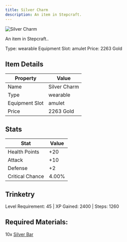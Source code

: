```yaml
---
title: Silver Charm
description: An item in Stepcraft.
---
```


<div className="flex items-start gap-6 mb-8">
  <div className="flex-shrink-0">
    <img src="/assets/resources/trinketry/amulets/silver_charm.png" alt="Silver Charm" className="w-24 h-24 border rounded-lg" />
  </div>
  <div className="flex-1">
    <div className="space-y-2">
      <p className="text-lg text-muted-foreground">An item in Stepcraft..</p>
      <div className="flex flex-wrap gap-4 text-sm">
        <span className="px-2 py-1 bg-green-100 dark:bg-green-900 rounded-md">
          Type: wearable
        </span>
        <span className="px-2 py-1 bg-purple-100 dark:bg-purple-900 rounded-md">
          Equipment Slot: amulet
        </span>
        <span className="px-2 py-1 bg-yellow-100 dark:bg-yellow-900 rounded-md">
          Price: 2263 Gold
        </span>
      </div>
    </div>
  </div>
</div>

## Item Details
| Property | Value |
|----------|-------|
| Name | Silver Charm |
| Type | wearable |
| Equipment Slot | amulet |
| Price | 2263 Gold |

## Stats
| Stat | Value |
|------|-------|
| Health Points | +20 |
| Attack | +10 |
| Defense | +2 |
| Critical Chance | 4.00% |

## Trinketry
Level Requirement: 45 | XP Gained: 2400 | Steps: 1260

## Required Materials:
10x [Silver Bar](/docs/resources/individual/silver_bar)

